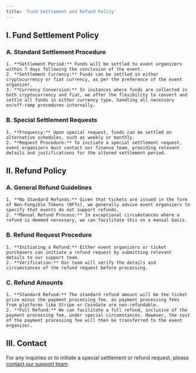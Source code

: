 ```yaml
---
title: 'Fund Settlement and Refund Policy'
---
```


## I. Fund Settlement Policy
### A. Standard Settlement Procedure
    1. **Settlement Period:** Funds will be settled to event organizers within 7 days following the conclusion of the event.
    2. **Settlement Currency:** Funds can be settled in either cryptocurrency or fiat currency, as per the preference of the event organizer.
    3. **Currency Conversion:** In instances where funds are collected in both cryptocurrency and fiat, we offer the flexibility to convert and settle all funds in either currency type, handling all necessary on/off-ramp procedures internally.
### B. Special Settlement Requests
    1. **Frequency:** Upon special request, funds can be settled on alternative schedules, such as weekly or monthly.
    2. **Request Procedure:** To initiate a special settlement request, event organizers must contact our finance team, providing relevant details and justifications for the altered settlement period.

## II. Refund Policy
### A. General Refund Guidelines
    1. **No Standard Refunds:** Given that tickets are issued in the form of Non-Fungible Tokens (NFTs), we generally advise event organizers to specify that events do not support refunds.
    2. **Manual Refund Process:** In exceptional circumstances where a refund is deemed necessary, we can facilitate this on a manual basis.
### B. Refund Request Procedure
    1. **Initiating a Refund:** Either event organizers or ticket purchasers can initiate a refund request by submitting relevant details to our support team.
    2. **Verification:** Our team will verify the details and circumstances of the refund request before processing.
### C. Refund Amounts
    1. **Standard Refund:** The standard refund amount will be the ticket price minus the payment processing fee, as payment processing fees from platforms like Stripe or CoinGate are non-refundable.
    2. **Full Refund:** We can facilitate a full refund, inclusive of the payment processing fee, under special circumstances. However, the cost of the payment processing fee will then be transferred to the event organizer.

## III. Contact
For any inquiries or to initiate a special settlement or refund request, please [contact our support team](mailto:support@moongate.id).
